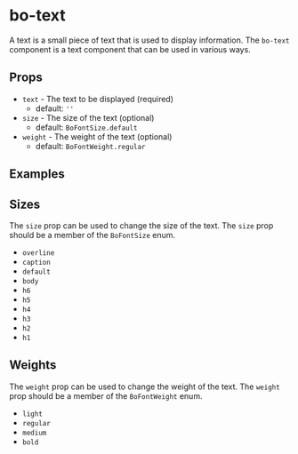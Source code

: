 
<Meta
	title="Components/bo-text"
	component={BoTextStories.BoText}
/>

# bo-text

A text is a small piece of text that is used to display information. The `bo-text` component is a text component that can be used in various ways.

## Props

- `text` - The text to be displayed (required)
  - default: `''`
- `size` - The size of the text (optional)
  - default: `BoFontSize.default`
- `weight` - The weight of the text (optional)
  - default: `BoFontWeight.regular`

## Examples

<Canvas of={BoTextStories.Example} />
<Controls of={BoTextStories.Example} />

## Sizes

The `size` prop can be used to change the size of the text. The `size` prop should be a member of the `BoFontSize` enum.

- `overline`
- `caption`
- `default`
- `body`
- `h6`
- `h5`
- `h4`
- `h3`
- `h2`
- `h1`

<Canvas of={BoTextStories.Sizes} />

## Weights

The `weight` prop can be used to change the weight of the text. The `weight` prop should be a member of the `BoFontWeight` enum.

- `light`
- `regular`
- `medium`
- `bold`

<Canvas of={BoTextStories.Weights} />
